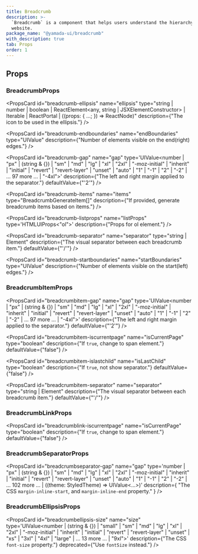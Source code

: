 ```yaml
---
title: Breadcrumb
description: >-
  `Breadcrumb` is a component that helps users understand the hierarchy of a
  website.
package_name: "@yamada-ui/breadcrumb"
with_description: true
tab: Props
order: 1
---
```


## Props

### BreadcrumbProps

<PropsCard
  id="breadcrumb-ellipsis"
  name="ellipsis"
  type="string | number | boolean | ReactElement<any, string | JSXElementConstructor<any>> | Iterable<ReactNode> | ReactPortal | ((props: { ...; }) => ReactNode)"
  description={"The icon to be used in the ellipsis."}
/>

<PropsCard
  id="breadcrumb-endboundaries"
  name="endBoundaries"
  type="UIValue<number>"
  description={"Number of elements visible on the end(right) edges."}
/>

<PropsCard
  id="breadcrumb-gap"
  name="gap"
  type='UIValue<number | "px" | (string & {}) | "sm" | "md" | "lg" | "xl" | "2xl" | "-moz-initial" | "inherit" | "initial" | "revert" | "revert-layer" | "unset" | "auto" | "1" | "-1" | "2" | "-2" | ... 97 more ... | "-4xl">'
  description={"The left and right margin applied to the separator."}
  defaultValue={"'2'"}
/>

<PropsCard
  id="breadcrumb-items"
  name="items"
  type="BreadcrumbGenerateItem[]"
  description={"If provided, generate breadcrumb items based on items."}
/>

<PropsCard
  id="breadcrumb-listprops"
  name="listProps"
  type='HTMLUIProps<"ol">'
  description={"Props for ol element."}
/>

<PropsCard
  id="breadcrumb-separator"
  name="separator"
  type="string | Element"
  description={"The visual separator between each breadcrumb item."}
  defaultValue={"'/'"}
/>

<PropsCard
  id="breadcrumb-startboundaries"
  name="startBoundaries"
  type="UIValue<number>"
  description={"Number of elements visible on the start(left) edges."}
/>

### BreadcrumbItemProps

<PropsCard
  id="breadcrumbitem-gap"
  name="gap"
  type='UIValue<number | "px" | (string & {}) | "sm" | "md" | "lg" | "xl" | "2xl" | "-moz-initial" | "inherit" | "initial" | "revert" | "revert-layer" | "unset" | "auto" | "1" | "-1" | "2" | "-2" | ... 97 more ... | "-4xl">'
  description={"The left and right margin applied to the separator."}
  defaultValue={"'2'"}
/>

<PropsCard
  id="breadcrumbitem-iscurrentpage"
  name="isCurrentPage"
  type="boolean"
  description={"If `true`, change to span element."}
  defaultValue={"false"}
/>

<PropsCard
  id="breadcrumbitem-islastchild"
  name="isLastChild"
  type="boolean"
  description={"If `true`, not show separator."}
  defaultValue={"false"}
/>

<PropsCard
  id="breadcrumbitem-separator"
  name="separator"
  type="string | Element"
  description={"The visual separator between each breadcrumb item."}
  defaultValue={"'/'"}
/>

### BreadcrumbLinkProps

<PropsCard
  id="breadcrumblink-iscurrentpage"
  name="isCurrentPage"
  type="boolean"
  description={"If `true`, change to span element."}
  defaultValue={"false"}
/>

### BreadcrumbSeparatorProps

<PropsCard
  id="breadcrumbseparator-gap"
  name="gap"
  type='number | "px" | (string & {}) | "sm" | "md" | "lg" | "xl" | "2xl" | "-moz-initial" | "inherit" | "initial" | "revert" | "revert-layer" | "unset" | "auto" | "1" | "-1" | "2" | "-2" | ... 102 more ... | ((theme: StyledTheme) => UIValue<...>)'
  description={
    "The CSS `margin-inline-start`, and `margin-inline-end` property."
  }
/>

### BreadcrumbEllipsisProps

<PropsCard
  id="breadcrumbellipsis-size"
  name="size"
  type='UIValue<number | (string & {}) | "small" | "sm" | "md" | "lg" | "xl" | "2xl" | "-moz-initial" | "inherit" | "initial" | "revert" | "revert-layer" | "unset" | "xs" | "3xl" | "4xl" | "large" | ... 13 more ... | "9xl">'
  description={"The CSS `font-size` property."}
  deprecated={"Use `fontSize` instead."}
/>
